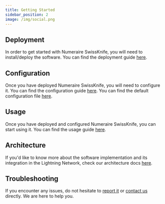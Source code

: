 ```yaml
---
title: Getting Started
sidebar_position: 2
image: /img/social.png
---
```


## Deployment

In order to get started with Numeraire SwissKnife, you will need to install/deploy the software. You can find the deployment guide [here](swissknife/deployment/index.mdx).

## Configuration

Once you have deployed Numeraire SwissKnife, you will need to configure it. You can find the configuration guide [here](swissknife/configuration/index.mdx).
You can find the default configuration file [here](swissknife/configuration/default.mdx).

## Usage

Once you have deployed and configured Numeraire SwissKnife, you can start using it. You can find the usage guide [here](swissknife/usage/index.mdx).

## Architecture

If you'd like to know more about the software implementation and its integration in the Lightning Network, check our architecture docs [here](swissknife/architecture/index.mdx).

## Troubleshooting

If you encounter any issues, do not hesitate to [report it](https://github.com/bitcoin-numeraire/swissknife/issues) or [contact us](https://numeraire.tech/contact) directly. We are here to help you.
